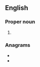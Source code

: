 ==English==

===Proper noun===
{{en-proper noun}}

# {{abbreviation of|Thessalonians|lang=en}}

===Anagrams===
* {{l|en|hests}}
* {{l|en|shets}}